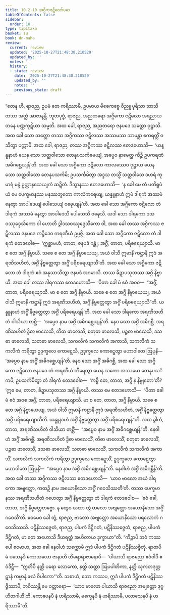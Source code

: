 ```yaml
---
title: 10.2.10 အဂ္ဂိကဇဋိလော်ပမာ
tableOfContents: false
sidebar:
  order: 10
type: tipitaka
basket: su
book: dn-maha
review:
  current: review
  updated: '2025-10-27T21:48:30.210529'
  updated_by: ''
  notes: ''
  history:
  - state: review
    date: '2025-10-27T21:48:30.210529'
    updated_by: ''
    notes: ''
    previous_state: draft
---
```



<ReviewStatus review={frontmatter.review} showDetails={true} />

<HypothesisAnnotation frontmatter={frontmatter} />

<DynamicBreadcrumb />

<Division number="428" book="dn-maha" e="ch" v="7" p="270">

<Paragraph number="1117" book="dn-maha">
“တေန ဟိ, ရာဇည, ဥပမံ တေ ကရိဿာမိ. ဥပမာယ မိဓေကစ္စေ ဝိညူ ပုရိသာ ဘာသိတဿ အတ္ထံ အာဇာနန္တိ. ဘူတပုဗ္ဗံ, ရာဇည, အညတရော အဂ္ဂိကော ဇဋိလော အရညာယတနေ ပဏ္ဏကုဋိယာ သမ္မတိ. အထ ခေါ, ရာဇည, အညတရော ဇနပဒေ သတ္ထော ဝုဋ္ဌာသိ. အထ ခေါ သော သတ္ထော တဿ အဂ္ဂိကဿ ဇဋိလဿ အဿမဿ သာမန္တာ ဧကရတ္တိံ ဝသိတွာ ပက္ကာမိ. အထ ခေါ, ရာဇည, တဿ အဂ္ဂိကဿ ဇဋိလဿ ဧတဒဟောသိ—  ‘ယန္နူနာဟံ ယေန သော သတ္ထဝါသော တေနုပသင်္ကမေယျံ, အပ္ပေဝ နာမေတ္ထ ကိဉ္စိ ဥပကရဏံ အဓိဂစ္ဆေယျန်’တိ. အထ ခေါ သော အဂ္ဂိကော ဇဋိလော ကာလဿေဝ ဝုဋ္ဌာယ ယေန သော သတ္ထဝါသော တေနုပသင်္ကမိ; ဥပသင်္ကမိတွာ အဒ္ဒသ တသ္မိံ သတ္ထဝါသေ ဒဟရံ ကုမာရံ မန္ဒံ ဥတ္တာနသေယျကံ ဆဍ္ဍိတံ. ဒိသွာနဿ ဧတဒဟောသိ—  ‘န ခေါ မေ တံ ပတိရူပံ ယံ မေ ပေက္ခမာနဿ မနုဿဘူတော ကာလံကရေယျ; ယန္နူနာဟံ ဣမံ ဒါရကံ အဿမံ နေတွာ အာပါဒေယျံ ပေါသေယျံ ဝဍ္ဎေယျန်’တိ. အထ ခေါ သော အဂ္ဂိကော ဇဋိလော တံ ဒါရကံ အဿမံ နေတွာ အာပါဒေသိ ပေါသေသိ ဝဍ္ဎေသိ. ယဒါ သော ဒါရကော ဒသဝဿုဒ္ဒေသိကော ဝါ ဟောတိ ဒွါဒသဝဿုဒ္ဒေသိကော ဝါ, အထ ခေါ တဿ အဂ္ဂိကဿ ဇဋိလဿ ဇနပဒေ ကဉ္စိဒေဝ ကရဏီယံ ဥပ္ပဇ္ဇိ. အထ ခေါ သော အဂ္ဂိကော ဇဋိလော တံ ဒါရကံ ဧတဒဝေါစ—  ‘ဣစ္ဆာမဟံ, တာတ, ဇနပဒံ ဂန္တုံ; အဂ္ဂိံ, တာတ, ပရိစရေယျာသိ. မာ စ တေ အဂ္ဂိ နိဗ္ဗာယိ. သစေ စ တေ အဂ္ဂိ နိဗ္ဗာယေယျ, အယံ ဝါသီ ဣမာနိ ကဋ္ဌာနိ ဣဒံ အရဏိသဟိတံ, အဂ္ဂိံ နိဗ္ဗတ္တေတွာ အဂ္ဂိံ ပရိစရေယျာသီ’တိ. အထ ခေါ သော အဂ္ဂိကော ဇဋိလော တံ ဒါရကံ ဧဝံ အနုသာသိတွာ ဇနပဒံ အဂမာသိ. တဿ ခိဍ္ဍာပသုတဿ အဂ္ဂိ နိဗ္ဗာယိ.
</Paragraph>

<Paragraph number="1118" book="dn-maha">
အထ ခေါ တဿ ဒါရကဿ ဧတဒဟောသိ—  ‘ပိတာ ခေါ မံ ဧဝံ အဝစ—  “အဂ္ဂိံ, တာတ, ပရိစရေယျာသိ. မာ စ တေ အဂ္ဂိ နိဗ္ဗာယိ. သစေ စ တေ အဂ္ဂိ နိဗ္ဗာယေယျ, အယံ ဝါသီ ဣမာနိ ကဋ္ဌာနိ ဣဒံ အရဏိသဟိတံ, အဂ္ဂိံ နိဗ္ဗတ္တေတွာ အဂ္ဂိံ ပရိစရေယျာသီ”တိ. ယန္နူနာဟံ အဂ္ဂိံ နိဗ္ဗတ္တေတွာ အဂ္ဂိံ ပရိစရေယျန်’တိ. အထ ခေါ သော ဒါရကော အရဏိသဟိတံ ဝါသိယာ တစ္ဆိ—  ‘အပ္ပေဝ နာမ အဂ္ဂိံ အဓိဂစ္ဆေယျန်’တိ. နေဝ သော အဂ္ဂိံ အဓိဂစ္ဆိ. အရဏိသဟိတံ ဒွိဓာ ဖာလေသိ, တိဓာ ဖာလေသိ, စတုဓာ ဖာလေသိ, ပဉ္စဓာ ဖာလေသိ, ဒသဓာ ဖာလေသိ, သတဓာ ဖာလေသိ, သကလိကံ သကလိကံ အကာသိ, သကလိကံ သကလိကံ ကရိတွာ ဥဒုက္ခလေ ကောဋ္ဋေသိ, ဥဒုက္ခလေ ကောဋ္ဋေတွာ မဟာဝါတေ ဩပုနိ—  ‘အပ္ပေဝ နာမ အဂ္ဂိံ အဓိဂစ္ဆေယျန်’တိ. နေဝ သော အဂ္ဂိံ အဓိဂစ္ဆိ.
</Paragraph>

<Paragraph number="1119" book="dn-maha">
အထ ခေါ သော အဂ္ဂိကော ဇဋိလော ဇနပဒေ တံ ကရဏီယံ တီရေတွာ ယေန သကော အဿမော တေနုပသင်္ကမိ; ဥပသင်္ကမိတွာ တံ ဒါရကံ ဧတဒဝေါစ—  ‘ကစ္စိ တေ, တာတ, အဂ္ဂိ န နိဗ္ဗုတော’တိ? ‘ဣဓ မေ, တာတ, ခိဍ္ဍာပသုတဿ အဂ္ဂိ နိဗ္ဗာယိ. တဿ မေ ဧတဒဟောသိ—  “ပိတာ ခေါ မံ ဧဝံ အဝစ အဂ္ဂိံ, တာတ, ပရိစရေယျာသိ. မာ စ တေ, တာတ, အဂ္ဂိ နိဗ္ဗာယိ. သစေ စ တေ အဂ္ဂိ နိဗ္ဗာယေယျ, အယံ ဝါသီ ဣမာနိ ကဋ္ဌာနိ ဣဒံ အရဏိသဟိတံ, အဂ္ဂိံ နိဗ္ဗတ္တေတွာ အဂ္ဂိံ ပရိစရေယျာသီတိ. ယန္နူနာဟံ အဂ္ဂိံ နိဗ္ဗတ္တေတွာ အဂ္ဂိံ ပရိစရေယျန်”တိ. အထ ခွါဟံ, တာတ, အရဏိသဟိတံ ဝါသိယာ တစ္ဆိံ—  “အပ္ပေဝ နာမ အဂ္ဂိံ အဓိဂစ္ဆေယျန်”တိ. နေဝါဟံ အဂ္ဂိံ အဓိဂစ္ဆိံ. အရဏိသဟိတံ ဒွိဓာ ဖာလေသိံ, တိဓာ ဖာလေသိံ, စတုဓာ ဖာလေသိံ, ပဉ္စဓာ ဖာလေသိံ, ဒသဓာ ဖာလေသိံ, သတဓာ ဖာလေသိံ, သကလိကံ သကလိကံ အကာသိံ, သကလိကံ သကလိကံ ကရိတွာ ဥဒုက္ခလေ ကောဋ္ဋေသိံ, ဥဒုက္ခလေ ကောဋ္ဋေတွာ မဟာဝါတေ ဩပုနိံ—  “အပ္ပေဝ နာမ အဂ္ဂိံ အဓိဂစ္ဆေယျန်”တိ. နေဝါဟံ အဂ္ဂိံ အဓိဂစ္ဆိန်’တိ. အထ ခေါ တဿ အဂ္ဂိကဿ ဇဋိလဿ ဧတဒဟောသိ—  ‘ယာဝ ဗာလော အယံ ဒါရကော အဗျတ္တော, ကထဉှိ နာမ အယောနိသော အဂ္ဂိံ ဂဝေသိဿတီ’တိ. တဿ ပေက္ခမာနဿ အရဏိသဟိတံ ဂဟေတွာ အဂ္ဂိံ နိဗ္ဗတ္တေတွာ တံ ဒါရကံ ဧတဒဝေါစ—  ‘ဧဝံ ခေါ, တာတ, အဂ္ဂိ နိဗ္ဗတ္တေတဗ္ဗော. န တွေဝ ယထာ တွံ ဗာလော အဗျတ္တော အယောနိသော အဂ္ဂိံ ဂဝေသီ’တိ. ဧဝမေဝ ခေါ တွံ, ရာဇည, ဗာလော အဗျတ္တော အယောနိသော ပရလောကံ ဂဝေသိဿသိ. ပဋိနိဿဇ္ဇေတံ, ရာဇည, ပါပကံ ဒိဋ္ဌိဂတံ, ပဋိနိဿဇ္ဇေတံ, ရာဇည, ပါပကံ ဒိဋ္ဌိဂတံ, မာ တေ အဟောသိ ဒီဃရတ္တံ အဟိတာယ ဒုက္ခာယာ”တိ.
</Paragraph>

</Division>
<Division number="429" book="dn-maha" e="ch" v="7" p="272">

<Paragraph number="1120" book="dn-maha">
“ကိဉ္စာပိ ဘဝံ ကဿပေါ ဧဝမာဟ, အထ ခေါ နေဝါဟံ သက္ကောမိ ဣဒံ ပါပကံ ဒိဋ္ဌိဂတံ ပဋိနိဿဇ္ဇိတုံ. ရာဇာပိ မံ ပသေနဒိ ကောသလော ဇာနာတိ တိရောရာဇာနောပိ—  ‘ပါယာသိ ရာဇညော ဧဝံဝါဒီ ဧဝံဒိဋ္ဌီ—  “ဣတိပိ နတ္ထိ ပရော လောကော, နတ္ထိ သတ္တာ ဩပပါတိကာ, နတ္ထိ သုကတဒုက္ကဋာနံ ကမ္မာနံ ဖလံ ဝိပါကော”’တိ. သစာဟံ, ဘော ကဿပ, ဣဒံ ပါပကံ ဒိဋ္ဌိဂတံ ပဋိနိဿဇ္ဇိဿာမိ, ဘဝိဿန္တိ မေ ဝတ္တာရော—  ‘ယာဝ ဗာလော ပါယာသိ ရာဇညော အဗျတ္တော ဒုဂ္ဂဟိတဂါဟီ’တိ. ကောပေနပိ နံ ဟရိဿာမိ, မက္ခေနပိ နံ ဟရိဿာမိ, ပလာသေနပိ နံ ဟရိဿာမီ”တိ.
</Paragraph>
</Division>